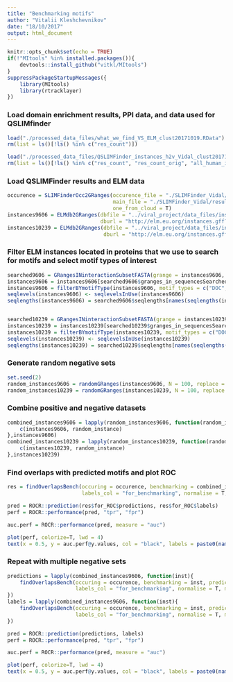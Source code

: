 ```yaml
---
title: "Benchmarking motifs"
author: "Vitalii Kleshchevnikov"
date: "18/10/2017"
output: html_document
---
```


```r
knitr::opts_chunk$set(echo = TRUE)
if(!"MItools" %in% installed.packages()){
    devtools::install_github("vitkl/MItools")
}
suppressPackageStartupMessages({
    library(MItools)
    library(rtracklayer)
})
```

### Load domain enrichment results, PPI data, and data used for QSLIMfinder

```r
load("./processed_data_files/what_we_find_VS_ELM_clust20171019.RData")
rm(list = ls()[!ls() %in% c("res_count")])

load("./processed_data_files/QSLIMFinder_instances_h2v_Vidal_clust20171028.RData")
rm(list = ls()[!ls() %in% c("res_count", "res_count_orig", "all_human_interaction", "all_viral_interaction", "forSLIMFinder_Ready")])
```

### Load QSLIMFinder results and ELM data

```r
occurence = SLIMFinderOcc2GRanges(occurence_file = "./SLIMFinder_Vidal/result/occurence.txt",
                                  main_file = "./SLIMFinder_Vidal/result/main_result.txt",
                                  one_from_cloud = T)
instances9606 = ELMdb2GRanges(dbfile = "../viral_project/data_files/instances9606.gff",
                              dburl = "http://elm.eu.org/instances.gff?q=None&taxon=Homo%20sapiens&instance_logic=")
instances10239 = ELMdb2GRanges(dbfile = "../viral_project/data_files/instances10239.gff",
                               dburl = "http://elm.eu.org/instances.gff?q=all&taxon=irus&instance_logic=")
```

### Filter ELM instances located in proteins that we use to search for motifs and select motif types of interest

```r
searched9606 = GRangesINinteractionSubsetFASTA(grange = instances9606, interactionSubsetFASTA = forSLIMFinder_Ready)
instances9606 = instances9606[searched9606$granges_in_sequencesSearched]
instances9606 = filterBYmotifType(instances9606, motif_types = c("DOC", "MOD", "LIG", "DEG", "CLV", "TRG"))
seqlevels(instances9606) <- seqlevelsInUse(instances9606)
seqlengths(instances9606) = searched9606$seqlengths[names(seqlengths(instances9606))]


searched10239 = GRangesINinteractionSubsetFASTA(grange = instances10239, interactionSubsetFASTA = forSLIMFinder_Ready)
instances10239 = instances10239[searched10239$granges_in_sequencesSearched]
instances10239 = filterBYmotifType(instances10239, motif_types = c("DOC", "MOD", "LIG", "DEG", "CLV", "TRG"))
seqlevels(instances10239) <- seqlevelsInUse(instances10239)
seqlengths(instances10239) = searched10239$seqlengths[names(seqlengths(instances10239))]
```

### Generate random negative sets

```r
set.seed(2)
random_instances9606 = randomGRanges(instances9606, N = 100, replace = T, within1sequence = T)
random_instances10239 = randomGRanges(instances10239, N = 100, replace = T, within1sequence = T)
```

### Combine positive and negative datasets

```r
combined_instances9606 = lapply(random_instances9606, function(random_instance, instances9606){
    c(instances9606, random_instance)
},instances9606)
combined_instances10239 = lapply(random_instances10239, function(random_instance, instances10239){
    c(instances10239, random_instance)
},instances10239)
```

### Find overlaps with predicted motifs and plot ROC

```r
res = findOverlapsBench(occuring = occurence, benchmarking = combined_instances9606[[1]], predictor_col = "Sig",
                        labels_col = "for_benchmarking", normalise = T, maxgap=0, minoverlap=2)

pred = ROCR::prediction(res$for_ROC$predictions, res$for_ROC$labels)
perf = ROCR::performance(pred, "tpr", "fpr")

auc.perf = ROCR::performance(pred, measure = "auc")

plot(perf, colorize=T, lwd = 4)
text(x = 0.5, y = auc.perf@y.values, col = "black", labels = paste0(names(pred@predictions)," AUC: ",signif(as.numeric(auc.perf@y.values), 3)))
```
### Repeat with multiple negative sets

```r
predictions = lapply(combined_instances9606, function(inst){
    findOverlapsBench(occuring = occurence, benchmarking = inst, predictor_col = "Sig",
                      labels_col = "for_benchmarking", normalise = T, maxgap=0, minoverlap=2)$for_ROC$predictions
})
labels = lapply(combined_instances9606, function(inst){
    findOverlapsBench(occuring = occurence, benchmarking = inst, predictor_col = "Sig",
                      labels_col = "for_benchmarking", normalise = T, maxgap=0, minoverlap=2)$for_ROC$labels
})

pred = ROCR::prediction(predictions, labels)
perf = ROCR::performance(pred, "tpr", "fpr")

auc.perf = ROCR::performance(pred, measure = "auc")

plot(perf, colorize=T, lwd = 4)
text(x = 0.5, y = auc.perf@y.values, col = "black", labels = paste0(names(pred@predictions)," AUC: ",signif(as.numeric(auc.perf@y.values), 3)))
```